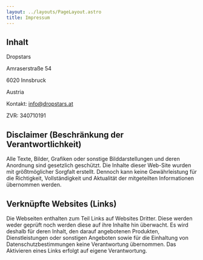 ```yaml
---
layout: ../layouts/PageLayout.astro
title: Impressum
---
```


## Inhalt

Dropstars

Amraserstraße 54

6020 Innsbruck

Austria

Kontakt: info@dropstars.at

ZVR: 340710191

## Disclaimer (Beschränkung der Verantwortlichkeit)

Alle Texte, Bilder, Grafiken oder sonstige Bilddarstellungen und deren Anordnung sind gesetzlich geschützt. Die Inhalte dieser Web-Site wurden mit größtmöglicher Sorgfalt erstellt. Dennoch kann keine Gewährleistung für die Richtigkeit, Vollständigkeit und Aktualität der mitgeteilten Informationen übernommen werden.

## Verknüpfte Websites (Links)

Die Webseiten enthalten zum Teil Links auf Websites Dritter. Diese werden weder geprüft noch werden diese auf ihre Inhalte hin überwacht. Es wird deshalb für deren Inhalt, den darauf angebotenen Produkten, Dienstleistungen oder sonstigen Angeboten sowie für die Einhaltung von Datenschutzbestimmungen keine Verantwortung übernommen. Das Aktivieren eines Links erfolgt auf eigene Verantwortung.